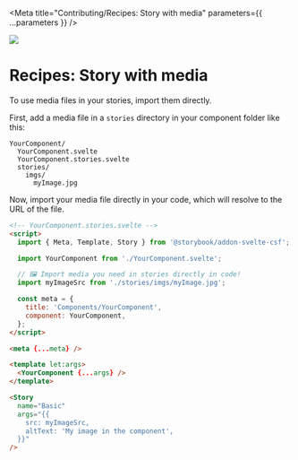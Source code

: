 
<Meta
  title="Contributing/Recipes: Story with media"
  parameters={{ ...parameters }}
/>

![](https://graphics.thomsonreuters.com/style-assets/images/logos/reuters-graphics-logo/svg/graphics-logo-color-dark.svg)

# Recipes: Story with media

To use media files in your stories, import them directly.

First, add a media file in a `stories` directory in your component folder like this:

```
YourComponent/
  YourComponent.svelte
  YourComponent.stories.svelte
  stories/
    imgs/
      myImage.jpg
```

Now, import your media file directly in your code, which will resolve to the URL of the file.

```html
<!-- YourComponent.stories.svelte -->
<script>
  import { Meta, Template, Story } from '@storybook/addon-svelte-csf';

  import YourComponent from './YourComponent.svelte';

  // 🖼️ Import media you need in stories directly in code!
  import myImageSrc from './stories/imgs/myImage.jpg';

  const meta = {
    title: 'Components/YourComponent',
    component: YourComponent,
  };
</script>

<meta {...meta} />

<template let:args>
  <YourComponent {...args} />
</template>

<Story
  name="Basic"
  args="{{
    src: myImageSrc,
    altText: 'My image in the component',
  }}"
/>
```
